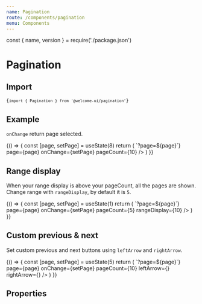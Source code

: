 ```yaml
---
name: Pagination
route: /components/pagination
menu: Components
---
```


const { name, version } = require('./package.json')

# Pagination

<TagVersion version={version} name={name} />

## Import

<Code>{`import { Pagination } from '@welcome-ui/pagination'`}</Code>

## Example

`onChange` return page selected.

<Playground>
  {() => {
    const [page, setPage] = useState(8)
    return (
      <Pagination
        aria-label="Pagination"
        getHref={page => `?page=${page}`}
        page={page}
        onChange={setPage}
        pageCount={10}
      />
    )
  }}
</Playground>

## Range display

When your range display is above your pageCount, all the pages are shown.<br />Change range with `rangeDisplay`, by default it is `5`.

<Playground>
  {() => {
    const [page, setPage] = useState(1)
    return (
      <Pagination
        aria-label="Pagination"
        getHref={page => `?page=${page}`}
        page={page}
        onChange={setPage}
        pageCount={5}
        rangeDisplay={10}
      />
    )
  }}
</Playground>

## Custom previous & next

Set custom previous and next buttons using `leftArrow` and `rightArrow`.

<Playground>
  {() => {
    const [page, setPage] = useState(5)
    return (
      <Pagination
        aria-label="Pagination"
        getHref={page => `?page=${page}`}
        page={page}
        onChange={setPage}
        pageCount={10}
        leftArrow={<CrownIcon size="xs" />}
        rightArrow={<CrownIcon size="xs" />}
      />
    )
  }}
</Playground>

## Properties

<Props of={Pagination} />

